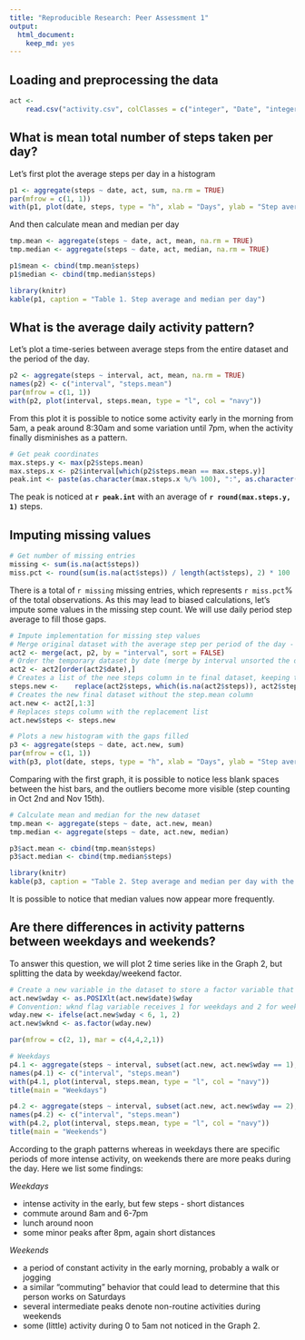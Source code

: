 ```yaml
---
title: "Reproducible Research: Peer Assessment 1"
output: 
  html_document:
    keep_md: yes
---
```



## Loading and preprocessing the data
```r
act <-
	read.csv("activity.csv", colClasses = c("integer", "Date", "integer"))
```

## What is mean total number of steps taken per day?
Let's first plot the average steps per day in a histogram
```r
p1 <- aggregate(steps ~ date, act, sum, na.rm = TRUE)
par(mfrow = c(1, 1))
with(p1, plot(date, steps, type = "h", xlab = "Days", ylab = "Step average", col = "navy"))
```

And then calculate mean and median per day
```r
tmp.mean <- aggregate(steps ~ date, act, mean, na.rm = TRUE)
tmp.median <- aggregate(steps ~ date, act, median, na.rm = TRUE)

p1$mean <- cbind(tmp.mean$steps)
p1$median <- cbind(tmp.median$steps)

library(knitr)
kable(p1, caption = "Table 1. Step average and median per day")
```


## What is the average daily activity pattern?
Let's plot a time-series between average steps from the entire dataset and the period of the day.
```r
p2 <- aggregate(steps ~ interval, act, mean, na.rm = TRUE)
names(p2) <- c("interval", "steps.mean")
par(mfrow = c(1, 1))
with(p2, plot(interval, steps.mean, type = "l", col = "navy"))
```

From this plot it is possible to notice some activity early in the morning from 5am, a peak around 8:30am and some variation until 7pm, when the activity finally disminishes as a pattern.

```r
# Get peak coordinates
max.steps.y <- max(p2$steps.mean)
max.steps.x <- p2$interval[which(p2$steps.mean == max.steps.y)]
peak.int <- paste(as.character(max.steps.x %/% 100), ":", as.character(max.steps.x %% 100))
```


The peak is noticed at **`r peak.int`** with an average of **`r round(max.steps.y, 1)`** steps.

## Imputing missing values
```r
# Get number of missing entries
missing <- sum(is.na(act$steps))
miss.pct <- round(sum(is.na(act$steps)) / length(act$steps), 2) * 100

```

There is a total of `r missing` missing entries, which represents `r miss.pct`% of the total observations. As this may lead to biased calculations, let's impute some values in the missing step count. We will use daily period step average to fill those gaps.

```r
# Impute implementation for missing step values
# Merge original dataset with the average step per period of the day - these will be the default values for the gaps
act2 <- merge(act, p2, by = "interval", sort = FALSE)
# Order the temporary dataset by date (merge by interval unsorted the dataset, which could cause problems in the replacements)
act2 <- act2[order(act2$date),]
# Creates a list of the nee steps column in te final dataset, keeping the existing values and replacing the missing ones by its corresponding period's step average
steps.new <-	replace(act2$steps, which(is.na(act2$steps)), act2$steps.mean[which(is.na(act2$steps))])
# Creates the new final dataset without the step.mean column
act.new <- act2[,1:3]
# Replaces steps column with the replacement list
act.new$steps <- steps.new
```
```r
# Plots a new histogram with the gaps filled
p3 <- aggregate(steps ~ date, act.new, sum)
par(mfrow = c(1, 1))
with(p3, plot(date, steps, type = "h", xlab = "Days", ylab = "Step average", col = "navy"))

```

Comparing with the first graph, it is possible to notice less blank spaces between the hist bars, and the outliers become more visible (step counting in Oct 2nd and Nov 15th).

```r
# Calculate mean and median for the new dataset
tmp.mean <- aggregate(steps ~ date, act.new, mean)
tmp.median <- aggregate(steps ~ date, act.new, median)

p3$act.mean <- cbind(tmp.mean$steps)
p3$act.median <- cbind(tmp.median$steps)

library(knitr)
kable(p3, caption = "Table 2. Step average and median per day with the missing step counting replaced by daily period average")
```

It is possible to notice that median values now appear more frequently.

## Are there differences in activity patterns between weekdays and weekends?

To answer this question, we will plot 2 time series like in the Graph 2, but splitting the data by weekday/weekend factor.

```r
# Create a new variable in the dataset to store a factor variable that determines either the observation was taken in a weekday or weekend
act.new$wday <- as.POSIXlt(act.new$date)$wday
# Convention: wknd flag variable receives 1 for weekdays and 2 for weekends
wday.new <-	ifelse(act.new$wday < 6, 1, 2)
act.new$wknd <- as.factor(wday.new)

```
```r

par(mfrow = c(2, 1), mar = c(4,4,2,1))

# Weekdays
p4.1 <- aggregate(steps ~ interval, subset(act.new, act.new$wday == 1), mean, na.rm = TRUE)
names(p4.1) <- c("interval", "steps.mean")
with(p4.1, plot(interval, steps.mean, type = "l", col = "navy"))
title(main = "Weekdays")

p4.2 <- aggregate(steps ~ interval, subset(act.new, act.new$wday == 2), mean, na.rm = TRUE)
names(p4.2) <- c("interval", "steps.mean")
with(p4.2, plot(interval, steps.mean, type = "l", col = "navy"))
title(main = "Weekends")

```

According to the graph patterns whereas in weekdays there are specific periods of more intense activity, on weekends there are more peaks during the day. Here we list some findings:

*Weekdays*

* intense activity in the early, but few steps - short distances
* commute around 8am and 6-7pm
* lunch around noon
* some minor peaks after 8pm, again short distances

*Weekends*

* a period of constant activity in the early morning, probably a walk or jogging
* a similar "commuting" behavior that could lead to determine that this person works on Saturdays
* several intermediate peaks denote non-routine activities during weekends
* some (little) activity during 0 to 5am not noticed in the Graph 2.
